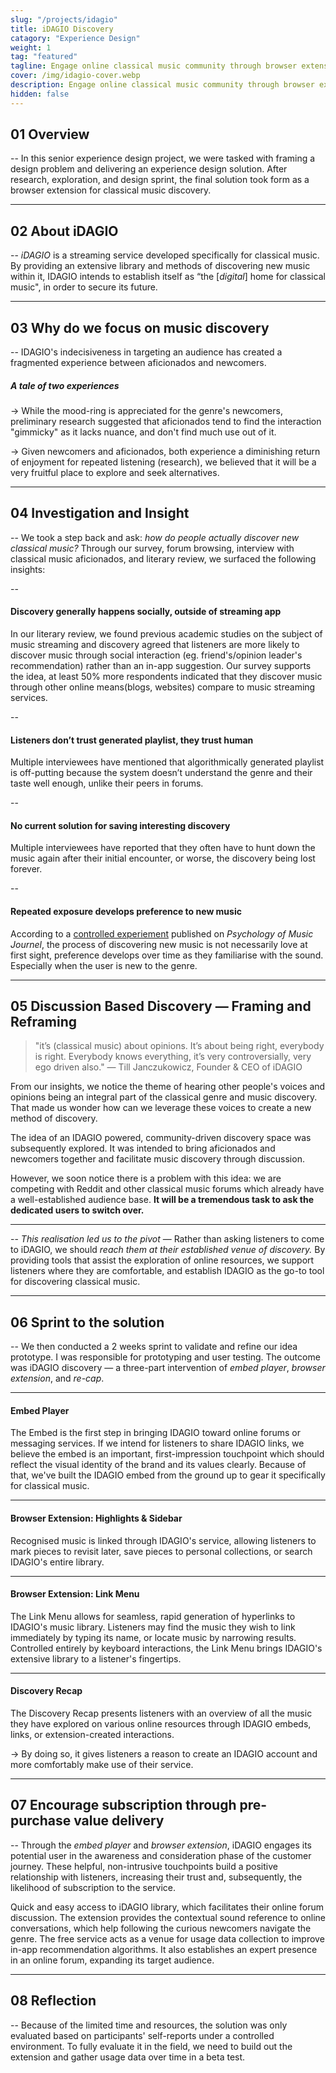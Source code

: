 ```yaml
---
slug: "/projects/idagio"
title: iDAGIO Discovery
catagory: "Experience Design"
weight: 1
tag: "featured"
tagline: Engage online classical music community through browser extension
cover: /img/idagio-cover.webp
description: Engage online classical music community through browser extension
hidden: false
---
```


## 01 Overview

-- In this senior experience design project, we were tasked with framing a design problem and delivering an experience design solution. After research, exploration, and design sprint, the final solution took form as a browser extension for classical music discovery.

<ProjectInfo>
  <ProjectInfoItem
    fieldName="My Contribution"
    value="Research, User Testing, Visual Design, Prototyping"
  />
  <ProjectInfoItem fieldName="Project Scope" value="6 Weeks Academic Project" />
  <ProjectInfoItem fieldName="Tools" value="Figma, After Effects" />
  <ProjectInfoItem
    fieldName="Team"
    value="Alvin Leung, Aamir Ali, Rhees Kennedy, Samyak Sah, Krista Mcdiarmid"
  />
</ProjectInfo>

<VideoPlayer
  src="https://www.sfu.ca/~kkl64/videos/idagio/	idagio-walkthrough-light.mp4"
  caption="A 2 minutes feature demostration video"
/>

---

## 02 About iDAGIO

-- _iDAGIO_ is a streaming service developed specifically for classical music. By providing an extensive library and methods of discovering new music within it, IDAGIO intends to establish itself as “the [_digital_] home for classical music", in order to secure its future.

<FullImage
  src="/img/idagio/brand-pillars.webp"
  alt="discovery problem"
  caption="We analysed and captured how the iDAGIO brand deliver value through brand pillars, they are consolidated through a thorough observation and public available CEO interview."
  darkImage
/>

<!-- ##### Servicing the aficionado

-> It’s no question that the core audience of IDAGIO are classical music die hard fans. From their niche library to the unique comparison, it is crafted for the tough demand of classical music audience in mind. -->

---

## 03 Why do we focus on music discovery

-- IDAGIO's indecisiveness in targeting an audience has created a fragmented experience between aficionados and newcomers.

<FullImage
  src="/img/idagio/discovery-problem.webp"
  alt="discovery problem"
  darkImage
/>

##### A tale of two experiences

-> While the mood-ring is appreciated for the genre's newcomers, preliminary research suggested that aficionados tend to find the interaction "gimmicky" as it lacks nuance, and don't find much use out of it.

-> Given newcomers and aficionados, both experience a diminishing return of enjoyment for repeated listening (research), we believed that it will be a very fruitful place to explore and seek alternatives.

---

## 04 Investigation and Insight

-- We took a step back and ask: _how do people actually discover new classical music?_ Through our survey, forum browsing, interview with classical music aficionados, and literary review, we surfaced the following insights:

--

#### Discovery generally happens socially, outside of streaming app

In our literary review, we found previous academic studies on the subject of
music streaming and discovery agreed that listeners are more likely to
discover music through social interaction (eg. friend's/opinion leader's
recommendation) rather than an in-app suggestion. Our survey supports the
idea, at least 50% more respondents indicated that they discover music
through other online means(blogs, websites) compare to music streaming
services.

--

#### Listeners don’t trust generated playlist, they trust human

Multiple interviewees have mentioned that algorithmically generated playlist is off-putting because the system doesn’t understand the genre and their taste well enough, unlike their peers in forums.

--

#### No current solution for saving interesting discovery

Multiple interviewees have reported that they often have to hunt down the music again after their initial encounter, or worse, the discovery being lost forever.

--

#### Repeated exposure develops preference to new music

According to a [controlled experiement](https://journals.sagepub.com/doi/full/10.1177/0305735620987299) published on _Psychology of Music Journel_, the process of discovering new music is not necessarily love at first sight, preference develops over time as they familiarise with the sound. Especially when the user is new to the genre.

---

## 05 Discussion Based Discovery — Framing and Reframing

> "it’s (classical music) about opinions. It’s about being right, everybody is right. Everybody knows everything, it’s very controversially, very ego driven also."
> — Till Janczukowicz, Founder & CEO of iDAGIO

From our insights, we notice the theme of hearing other people's voices and opinions being an integral part of the classical genre and music discovery. That made us wonder how can we leverage these voices to create a new method of discovery.

The idea of an IDAGIO powered, community-driven discovery space was subsequently explored. It was intended to bring aficionados and newcomers together and facilitate music discovery through discussion.

However, we soon notice there is a problem with this idea: we are competing with Reddit and other classical music forums which already have a well-established audience base. **It will be a tremendous task to ask the dedicated users to switch over.**

<VideoPlayer
  src="https://www.sfu.ca/~kkl64/videos/idagio/iteration-1.mp4"
  caption="Concept prototype of the the iDAGIO community driven discovery forum"
  darkImage
/>

<HalfImage
  src="/img/idagio/reddit-classical.webp"
  noPadding
  caption="Large volume of r/classical users"
/>

---

-- _This realisation led us to the pivot_ — Rather than asking listeners to come to iDAGIO, we should _reach them at their established venue of discovery._ By providing tools that assist the exploration of online resources, we support listeners where they are comfortable, and establish IDAGIO as the go-to tool for discovering classical music.

---

## 06 Sprint to the solution

-- We then conducted a 2 weeks sprint to validate and refine our idea prototype. I was responsible for prototyping and user testing. The outcome was iDAGIO discovery — a three-part intervention of _embed player_, _browser extension_, and _re-cap_.

---

#### Embed Player

The Embed is the first step in bringing IDAGIO toward online forums or messaging services. If we intend for listeners to share IDAGIO links, we believe the embed is an important, first-impression touchpoint which should reflect the visual identity of the brand and its values clearly. Because of that, we've built the IDAGIO embed from the ground up to gear it specifically for classical music.

<FullImage
  noPadding
  src="https://www.sfu.ca/~kkl64/videos/idagio/embed-demo.mp4"
  darkImage
/>

<FullImage src="/img/idagio/embed-breakdown-1.webp" noPadding />

<FullImage src="/img/idagio/embed-breakdown-2.webp" noPadding />

---

#### Browser Extension: Highlights & Sidebar

Recognised music is linked through IDAGIO's service, allowing listeners to mark pieces to revisit later,
save pieces to personal collections, or search IDAGIO's entire library.

<FullImage
  noPadding
  src="https://www.sfu.ca/~kkl64/videos/idagio/sidebar.mp4"
  darkImage
/>

---

#### Browser Extension: Link Menu

The Link Menu allows for seamless, rapid generation of hyperlinks to IDAGIO's music library. Listeners may find the music they wish to link immediately by typing its name, or locate music by narrowing results. Controlled entirely by keyboard interactions, the Link Menu brings IDAGIO's extensive library to a listener's fingertips.

<FullImage
  noPadding
  src="https://www.sfu.ca/~kkl64/videos/idagio/notion.mp4"
  darkImage
/>

---

#### Discovery Recap

The Discovery Recap presents listeners with an overview of all the music they have explored on various online resources through IDAGIO embeds, links, or extension-created interactions.

<FullImage noPadding src="https://www.sfu.ca/~kkl64/videos/idagio/recap.mp4" />

-> By doing so, it gives listeners a reason to create an IDAGIO account and more comfortably make use of their service.

---

## 07 Encourage subscription through pre-purchase value delivery

-- Through the _embed player_ and _browser extension_, iDAGIO engages its potential user in the awareness and consideration phase of the customer journey. These helpful, non-intrusive touchpoints build a positive relationship with listeners, increasing their trust and, subsequently, the likelihood of subscription to the service.

<ListLayout full label="Value Proposition">
  <ListItem heading="For Aficionado">
    Quick and easy access to iDAGIO library, which facilitates their online
    forum discussion.
  </ListItem>
  <ListItem heading="For New Comer">
    The extension provides the contextual sound reference to online
    conversations, which help following the curious newcomers navigate the
    genre.
  </ListItem>
  <ListItem heading="For iDAGIO">
    The free service acts as a venue for usage data collection to improve in-app
    recommendation algorithms. It also establishes an expert presence in an
    online forum, expanding its target audience.
  </ListItem>
</ListLayout>

---

## 08 Reflection

-- Because of the limited time and resources, the solution was only evaluated based on participants' self-reports under a controlled environment. To fully evaluate it in the field, we need to build out the extension and gather usage data over time in a beta test.

<HalfImage
  src="/img/idagio/studio-b-2.webp"
  caption="Powered by Simon Fraser University Studio B cafe"
/>
